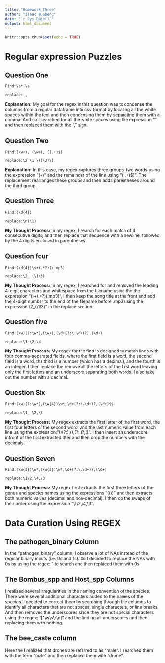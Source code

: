 ```yaml
---
title: "Homework_Three"
author: "Isaac Buabeng"
date: "`r Sys.Date()`"
output: html_document
---
```


```r
knitr::opts_chunk$set(echo = TRUE)
```


# Regular expression Puzzles

## **Question One**
```
Find:\s* \s

replace: ,
```

**Explanation:** My goal for the regex in this question was to condense the columns from a regular dataframe into csv format by locating all the white spaces within the text and then condensing them by separating them with a comma. And so I searched for all the white spaces using the expression "\s* \s" and then replaced them with the "," sign.


## **Question Two**
```
Find:(\w+), (\w+), ((.+)$)

replace:\2 \1 \((\3)\)
```

**Explanation:** In this case, my regex captures three groups: two words using the expression "(\w+)" and the remainder of the line using "((.+)$)". The replacement rearranges these groups and then adds parentheses around the third group.


## **Question Three**
```
Find:(\d{4}) 

replace:\n(\1)
```

**My Thought Process:** In my regex, I search for each match of 4 consecutive digits, and then replace that sequence with a newline, followed by the 4 digits enclosed in parentheses.


## **Question four**
```
Find:(\d{4})\s+(.*?)(\.mp3)

replace:\2_ (\1\3)
```

**My Thought Process:** In my regex, I searched for and removed the leading 4-digit characters and whitespace from the filename using the the expression "(\d{4})\s+(.*?)(\.mp3)", I then keep the song title at the front and add the 4-digit number to the end of the filename before .mp3 using the expression \2_(\1\3)" in the replace section.


## **Question five**
```
Find:(\w)(?:\w*),(\w+),(\d+(?:\.\d+)?),(\d+)

replace:\1_\2,\4
```

**My Thought Process:**
My regex for the find is designed to match lines with four comma-separated fields, where the first field is a word, the second field is a word, the third is a number (which has a decimal), and the fourth is an integer. I then replace the remove all the letters of the first word leaving only the first letters and an underscore separating both words. I also take out the number with a decimal.


## **Question Six**
```
Find:(\w)(?:\w*),(\w{4})\w*,\d+(?:\.\d+)?,(\d+)$$  

replace:\1_ \2,\3
```

**My Thought Process:** My regex extracts the first letter of the first word, the first four letters of the second word, and the last numeric value from each line using the expression:"(\w)(?:\w*),(\w{4})\w*,\d+(?:\.\d+)?,(\d+)". I then insert an underscore infront of the first extracted ltter and then drop the numbers with the decimals.


## **Question Seven**
```
Find:(\w{3})\w*,(\w{3})\w*,\d+(?:\.\d+)?,(\d+)

replace:\1\2,\4,\3
```

**My Thought Process:** My regex first extracts the first three letters of  the genus and species names using the expressions "((\w{3})\w*)" and then extracts both numeric values (decimal and non-decimal). I then do the swaps of their order using the expression "\1\2,\4,\3".


# Data Curation Using REGEX

## The pathogen_binary Column
In the “pathogen_binary” column, I observe a lot of NAs instead of the regular binary inputs (i.e. 0s and 1s). So I decided to replace the NAs with 0s by using the regex: "\bNA\b" to search and then replaced them with 0s. 

## The Bombus_spp and Host_spp Columns
I realized several irregularities in the naming convention of the species. There were several additional characters added to the names of the species. I decided to correct them by searching through the columns to identify all characters that are not spaces, single characters, or line breaks. And then removed the underscores since they are not special characters using the regex: "[^\w\s\r\n]" and the finding all underscores and then replacing them with nothing.

## The bee_caste column
Here the I realized that drones are referred to as "male". I searched them with the term "male" and then replaced them with "drone". 